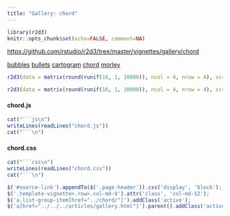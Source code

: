```yaml
---
title: "Gallery: chord"
---
```


```r
library(r2d3)
knitr::opts_chunk$set(echo=FALSE, comment=NA)
```

<div id="source-link">
<https://github.com/rstudio/r2d3/tree/master/vignettes/gallery/chord>
</div>

<div class="row">

<div class="col-sm-3">
<div class="list-group">
  <a href="../bubbles/" class="list-group-item">bubbles</a>
  <a href="../bullets/" class="list-group-item">bullets</a>
  <a href="../cartogram/" class="list-group-item">cartogram</a>
  <a href="../chord/" class="list-group-item">chord</a>
  <a href="../morley/" class="list-group-item">morley</a>
</div>
</div>

<div class="col-sm-9">

```r
r2d3(data = matrix(round(runif(16, 1, 10000)), ncol = 4, nrow = 4), script = "chord.js")
```

```r
r2d3(data = matrix(round(runif(16, 1, 10000)), ncol = 4, nrow = 4), script = "chord.js", width="100%")
```


#### chord.js

```r
cat("```js\n")
writeLines(readLines("chord.js"))
cat("```\n")
```

#### chord.css

```r
cat("```css\n")
writeLines(readLines("chord.css"))
cat("```\n")
```


</div>

</div>


```js
$('#source-link').appendTo($('.page-header')).css('display', 'block');
$('.template-vignette>.row>.col-md-9').attr('class', 'col-md-12');
$('a.list-group-item[href="../chord/"]').addClass('active');
$('a[href="../../../articles/gallery.html"]').parent().addClass('active');
```



